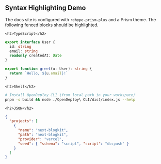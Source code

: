 

<DocsLayout>
  <article className="prose prose-gray dark:prose-invert max-w-none">
    <h1>Syntax Highlighting Demo</h1>
    <p>
      The docs site is configured with <code>rehype-prism-plus</code> and a Prism theme. The following fenced blocks
      should be highlighted.
    </p>

    <h2>TypeScript</h2>

```ts
export interface User {
  id: string
  email: string
  readonly createdAt: Date
}

export function greet(u: User): string {
  return `Hello, ${u.email}!`
}
```

    <h2>Shell</h2>

```bash
# Install OpenDeploy CLI (from local path in your workspace)
pnpm -s build && node ./OpenDeploy\ CLI/dist/index.js --help
```

    <h2>JSON</h2>

```json
{
  "projects": [
    {
      "name": "next-blogkit",
      "path": "next-blogkit",
      "provider": "vercel",
      "seed": { "schema": "script", "script": "db:push" }
    }
  ]
}
```

  </article>
</DocsLayout>
